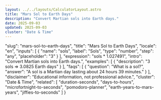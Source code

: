 ```yaml
---
layout: ../../layouts/CalculatorLayout.astro
title: "Mars Sol to Earth Days"
description: "Convert Martian sols into Earth days."
date: 2025-09-03
updated: 2025-09-03
cluster: "Date & Time"
---
```


  "slug": "mars-sol-to-earth-days",
  "title": "Mars Sol to Earth Days",
  "locale": "en",
  "inputs": [
    {
      "name": "sols",
      "label": "Sols",
      "type": "number",
      "step": "any",
      "placeholder": "3"
    }
  ],
  "expression": "sols * 1.027491",
  "intro": "Convert Martian sols into Earth days.",
  "examples": [
    {
      "description": "3 sols ⇒ 3.0825 Earth days"
    }
  ],
  "faqs": [
    {
      "question": "What is a sol?",
      "answer": "A sol is a Martian day lasting about 24 hours 39 minutes."
    }
  ],
  "disclaimer": "Educational information, not professional advice.",
  "cluster": "Date & Time",
  "related": [
    "duration-seconds",
    "days-to-hours",
    "microfortnight-to-seconds",
    "pomodoro-planner",
    "earth-years-to-mars-years",
    "jiffies-to-seconds"
  ]
}

<Calculator schema={schema} />

